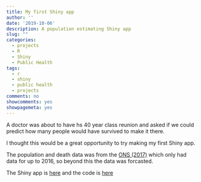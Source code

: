 ```yaml
---
title: My first Shiny app
author: ''
date: '2019-10-06'
description: A population estimating Shiny app
slug: ""
categories:
  - projects
  - R
  - Shiny
  - Public Health
tags:
  - r
  - shiny
  - public health
  - projects
comments: no
showcomments: yes
showpagemeta: yes
---
```


A doctor was about to have hs 40 year class reunion and asked if we could predict how many people would have survived to make it there.

I thought this would be a great opportunity to try making my first Shiny app. 

The population and death data was from the [ONS (2017)](https://tinyurl.com/y7v5nvvf) which only had data for up to 2016, so beyond this the data was forcasted.

The Shiny app is [here](https://vickyleigh.shinyapps.io/ClassSurvival/)
and the code is [here](https://github.com/vickyleigh/class-survival)
